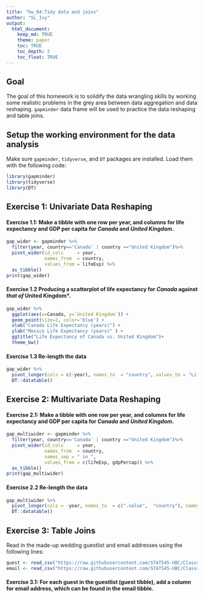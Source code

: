 ```yaml
---
title: "hw_04:Tidy data and joins"
author: "SL_Ivy"
output: 
  html_document:
    keep_md: TRUE
    theme: paper
    toc: TRUE
    toc_depth: 2
    toc_float: TRUE
---
```

## Goal

The goal of this homework is to solidify the data wrangling skills by working some realistic problems in the grey area between data aggregation and data reshaping.
`gapminder` data frame will be used to practice the data reshaping and table joins.



## Setup the working environment for the data analysis
Make sure `gapminder`, `tidyverse`, and `DT` packages are installed.
Load them with the following code:
```r
library(gapminder)
library(tidyverse)
library(DT)
```

## Exercise 1: Univariate Data Reshaping

#### Exercise 1.1: Make a tibble with one row per **year**, and columns for **life expectancy** and **GDP per capita** for *Canada* and *United Kingdom*.
```r
gap_wider <- gapminder %>%
  filter(year, country=='Canada' | country =="United Kingdom")%>%
  pivot_wider(id_cols     = year, 
              names_from  = country, 
              values_from = lifeExp) %>%
  as_tibble()
print(gap_wider)
```


#### Exercise 1.2 Producing a scatterplot of life expectancy for *Canada* against *that of *United Kingdom*.


```r
gap_wider %>% 
  ggplot(aes(x=Canada, y=`United Kingdom`)) +
  geom_point(size=2, color='blue') +
  xlab("Canada Life Expectancy (years)") +
  ylab("Mexico Life Expectancy (years)" ) +
  ggtitle("Life Expectancy of Canada vs. United Kingdom")+
  theme_bw()
```


#### Exercise 1.3 Re-length the data
```r
gap_wider %>% 
  pivot_longer(cols = c(-year), names_to  = "country", values_to = "LifeExp") %>%
  DT::datatable()
```


## Exercise 2: Multivariate Data Reshaping

#### Exercise 2.1: Make a tibble with one row per **year**, and columns for **life expectancy** and **GDP per capita** for *Canada* and *United Kingdom*.

```r
gap_multiwider <- gapminder %>%
  filter(year, country=='Canada' | country =="United Kingdom")%>%
  pivot_wider(id_cols     = year,
              names_from  = country,
              names_sep = " in ",
              values_from = c(lifeExp, gdpPercap)) %>%
  as_tibble()
print(gap_multiwider)
```


#### Exercise 2.2 Re-length the data
```r
gap_multiwider %>% 
  pivot_longer(cols = -year, names_to  = c(".value",  "country"), names_sep = ' in ') %>%
  DT::datatable()
```


## Exercise 3: Table Joins 

Read in the made-up wedding guestlist and email addresses using the following lines:

```r
guest <- read_csv("https://raw.githubusercontent.com/STAT545-UBC/Classroom/master/data/wedding/attend.csv")
email <- read_csv("https://raw.githubusercontent.com/STAT545-UBC/Classroom/master/data/wedding/emails.csv")
```

#### Exercise 3.1: For each guest in the guestlist (guest tibble), add a column for email address, which can be found in the email tibble.

```r

```

